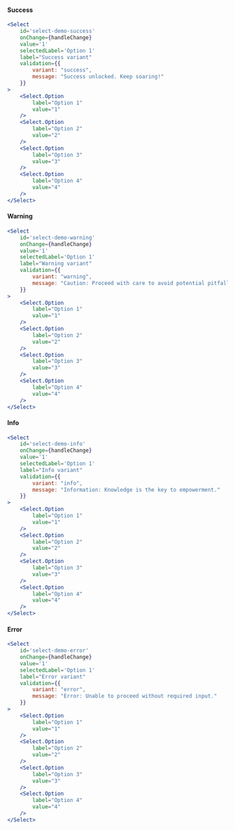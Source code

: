 
#### Success
<NewfoldRoot>
    <SelectDemo 
        id="select-demo-success"
        label="Success variant"
        validation={{
            variant: "success",
            message: "Success unlocked. Keep soaring!"
        }}
    />
</NewfoldRoot>

```jsx
<Select
    id='select-demo-success'
    onChange={handleChange}
    value='1'
    selectedLabel='Option 1'
    label="Success variant"
    validation={{
        variant: "success",
        message: "Success unlocked. Keep soaring!"
    }}
>
    <Select.Option
        label="Option 1"
        value="1"
    />
    <Select.Option
        label="Option 2"
        value="2"
    />
    <Select.Option
        label="Option 3"
        value="3"
    />
    <Select.Option
        label="Option 4"
        value="4"
    />
</Select>
```

#### Warning
<NewfoldRoot>
    <SelectDemo 
        id="select-demo-warning"
        label="Warning variant"
        validation={{
            variant: "warning",
            message: "Caution: Proceed with care to avoid potential pitfalls."
        }}
    />
</NewfoldRoot>

```jsx
<Select
    id='select-demo-warning'
    onChange={handleChange}
    value='1'
    selectedLabel='Option 1'
    label="Warning variant"
    validation={{
        variant: "warning",
        message: "Caution: Proceed with care to avoid potential pitfalls."
    }}
>
    <Select.Option
        label="Option 1"
        value="1"
    />
    <Select.Option
        label="Option 2"
        value="2"
    />
    <Select.Option
        label="Option 3"
        value="3"
    />
    <Select.Option
        label="Option 4"
        value="4"
    />
</Select>
```

#### Info
<NewfoldRoot>
    <SelectDemo 
        id="select-demo-info"
        label="Info variant"
        validation={{
            variant: "info",
            message: "Information: Knowledge is the key to empowerment."
        }}
    />
</NewfoldRoot>

```jsx
<Select
    id='select-demo-info'
    onChange={handleChange}
    value='1'
    selectedLabel='Option 1'
    label="Info variant"
    validation={{
        variant: "info",
        message: "Information: Knowledge is the key to empowerment."
    }}
>
    <Select.Option
        label="Option 1"
        value="1"
    />
    <Select.Option
        label="Option 2"
        value="2"
    />
    <Select.Option
        label="Option 3"
        value="3"
    />
    <Select.Option
        label="Option 4"
        value="4"
    />
</Select>
```

#### Error
<NewfoldRoot>
    <SelectDemo 
        id="select-demo-error"
        label="Error variant"
        validation={{
            variant: "error",
            message: "Error: Unable to proceed without required input."
        }}
    />
</NewfoldRoot>

```jsx
<Select
    id='select-demo-error'
    onChange={handleChange}
    value='1'
    selectedLabel='Option 1'
    label="Error variant"
    validation={{
        variant: "error",
        message: "Error: Unable to proceed without required input."
    }}
>
    <Select.Option
        label="Option 1"
        value="1"
    />
    <Select.Option
        label="Option 2"
        value="2"
    />
    <Select.Option
        label="Option 3"
        value="3"
    />
    <Select.Option
        label="Option 4"
        value="4"
    />
</Select>
```
